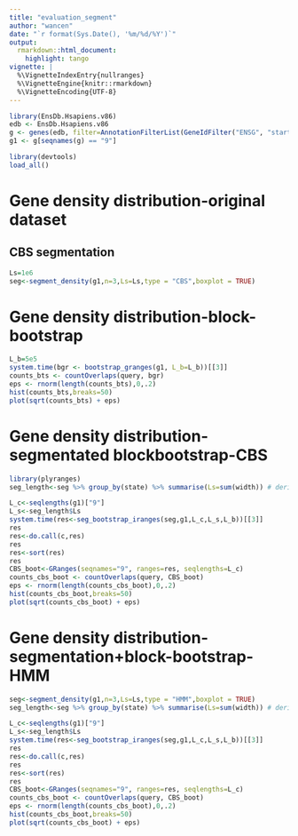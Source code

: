 ```yaml
---
title: "evaluation_segment"
author: "wancen"
date: "`r format(Sys.Date(), '%m/%d/%Y')`"
output:
  rmarkdown::html_document:
    highlight: tango
vignette: |
  %\VignetteIndexEntry{nullranges}
  %\VignetteEngine{knitr::rmarkdown}
  %\VignetteEncoding{UTF-8}
---
```


```r
library(EnsDb.Hsapiens.v86)
edb <- EnsDb.Hsapiens.v86
g <- genes(edb, filter=AnnotationFilterList(GeneIdFilter("ENSG", "startsWith")))
g1 <- g[seqnames(g) == "9"]
```

```r
library(devtools)
load_all()
```

# Gene density distribution-original dataset
## CBS segmentation
```r
Ls=1e6
seg<-segment_density(g1,n=3,Ls=Ls,type = "CBS",boxplot = TRUE)
```




# Gene density distribution-block-bootstrap
```r
L_b=5e5
system.time(bgr <- bootstrap_granges(g1, L_b=L_b))[[3]]
counts_bts <- countOverlaps(query, bgr)
eps <- rnorm(length(counts_bts),0,.2)
hist(counts_bts,breaks=50)
plot(sqrt(counts_bts) + eps)
```

# Gene density distribution-segmentated blockbootstrap-CBS
```r
library(plyranges)
seg_length<-seg %>% group_by(state) %>% summarise(Ls=sum(width)) # derive each states length

L_c<-seqlengths(g1)["9"]
L_s<-seg_length$Ls
system.time(res<-seg_bootstrap_iranges(seg,g1,L_c,L_s,L_b))[[3]]
res
res<-do.call(c,res)  
res
res<-sort(res)
res
CBS_boot<-GRanges(seqnames="9", ranges=res, seqlengths=L_c)
counts_cbs_boot <- countOverlaps(query, CBS_boot)
eps <- rnorm(length(counts_cbs_boot),0,.2)
hist(counts_cbs_boot,breaks=50)
plot(sqrt(counts_cbs_boot) + eps)
```

# Gene density distribution-segmentation+block-bootstrap-HMM
```r
seg<-segment_density(g1,n=3,Ls=Ls,type = "HMM",boxplot = TRUE)
seg_length<-seg %>% group_by(state) %>% summarise(Ls=sum(width)) # derive each states length

L_c<-seqlengths(g1)["9"]
L_s<-seg_length$Ls
system.time(res<-seg_bootstrap_iranges(seg,g1,L_c,L_s,L_b))[[3]]
res
res<-do.call(c,res)  
res
res<-sort(res)
res
CBS_boot<-GRanges(seqnames="9", ranges=res, seqlengths=L_c)
counts_cbs_boot <- countOverlaps(query, CBS_boot)
eps <- rnorm(length(counts_cbs_boot),0,.2)
hist(counts_cbs_boot,breaks=50)
plot(sqrt(counts_cbs_boot) + eps)
```

